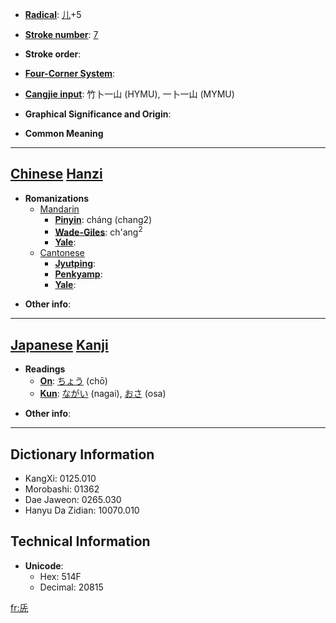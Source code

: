 * '''[[Wiktionary:Chinese radical index| Radical]]''': [[Wiktionary:Chinese radical index 儿|儿]]+5

* '''[[Wiktionary:Chinese total strokes index|Stroke number]]''': [[Wiktionary:Chinese total strokes index 7|7]]

* '''Stroke order''': 

* '''[[Wiktionary:Chinese four corner index|Four-Corner System]]''': 

* '''[[Wiktionary:Chinese Cangjie index|Cangjie input]]''': 竹卜一山 (HYMU), 一卜一山 (MYMU)

* '''Graphical Significance and Origin''': 

* '''Common Meaning'''

----

== [[Chinese]] [[Hanzi]] ==

* '''Romanizations'''
** [[Mandarin]]
*** '''[[Pinyin]]''': cháng (chang2)
*** '''[[Wade-Giles]]''': ch'ang<sup>2</sup>
*** '''[[Yale]]''': 
**[[Cantonese]]
***'''[[Jyutping]]''':
***'''[[Penkyamp]]''': 
***'''[[Yale]]''': 

* '''Other info''': 

----

== [[Japanese]] [[Kanji]] ==

* '''Readings'''
** '''[[On]]''': [[ちょう]] (chō)
** '''[[Kun]]''': [[ながい]] (nagai), [[おさ]] (osa)

* '''Other info''':  

----

== Dictionary Information ==

* KangXi: 0125.010
* Morobashi: 01362
* Dae Jaweon: 0265.030
* Hanyu Da Zidian: 10070.010

== Technical Information ==

* '''Unicode''':
** Hex: 514F
** Decimal: 20815

[[fr:兏]]